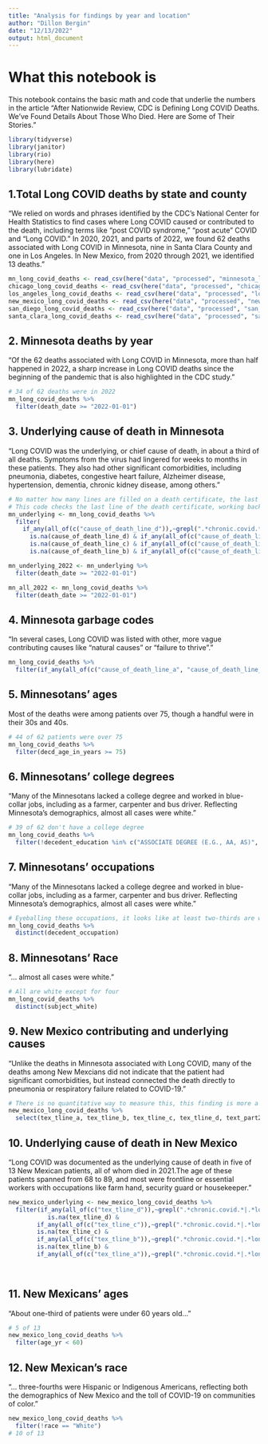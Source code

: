 ```yaml
---
title: "Analysis for findings by year and location"
author: "Dillon Bergin"
date: "12/13/2022"
output: html_document
---
```

# What this notebook is

This notebook contains the basic math and code that underlie the numbers in the article "After Nationwide Review, CDC is Defining Long COVID Deaths. We’ve Found Details About Those Who Died. Here are Some of Their Stories."

```r
library(tidyverse)
library(janitor)
library(rio)
library(here)
library(lubridate)
```

## 1.Total Long COVID deaths by state and county

"We relied on words and phrases identified by the CDC’s National Center for Health Statistics to find cases where Long COVID caused or contributed to the death, including terms like “post COVID syndrome,” “post acute” COVID and “Long COVID.” In 2020, 2021, and parts of 2022, we found 62 deaths associated with Long COVID in Minnesota, nine in Santa Clara County and one in Los Angeles. In New Mexico, from 2020 through 2021, we identified 13 deaths."

```r
mn_long_covid_deaths <- read_csv(here("data", "processed", "minnesota_long_covid_deaths.csv"))
chicago_long_covid_deaths <- read_csv(here("data", "processed", "chicago_long_covid_deaths.csv"))
los_angeles_long_covid_deaths <- read_csv(here("data", "processed", "los_angeles_long_covid_deaths.csv"))
new_mexico_long_covid_deaths <- read_csv(here("data", "processed", "new_mexico_long_covid_deaths.csv"))
san_diego_long_covid_deaths <- read_csv(here("data", "processed", "san_diego_long_covid_deaths.csv"))
santa_clara_long_covid_deaths <- read_csv(here("data", "processed", "santa_clara_long_covid_deaths.csv"))
```

## 2. Minnesota deaths by year 

"Of the 62 deaths associated with Long COVID in Minnesota, more than half happened in 2022, a sharp increase in Long COVID deaths since the beginning of the pandemic that is also highlighted in the CDC study."

```r
# 34 of 62 deaths were in 2022
mn_long_covid_deaths %>% 
  filter(death_date >= "2022-01-01")

```
## 3. Underlying cause of death in Minnesota 
"Long COVID was the underlying, or chief cause of death, in about a third of all deaths. Symptoms from the virus had lingered for weeks to months in these patients. They also had other significant comorbidities, including pneumonia, diabetes, congestive heart failure, Alzheimer disease, hypertension, dementia, chronic kidney disease, among others."

```r
# No matter how many lines are filled on a death certificate, the last line is underlying. 
# This code checks the last line of the death certificate, working backwards each line if that line is blank.
mn_underlying <- mn_long_covid_deaths %>% 
  filter(
    if_any(all_of(c("cause_of_death_line_d")),~grepl(".*chronic.covid.*|.*long.cov.*|.*long.haul.cov.*|.*long.hauler.cov.*|.*post.acute.sequelae.*cov.*|.*post.acute.sequelae.*sars.*|.*post.cov.*|.*pasc.*", ignore.case=TRUE, .)) |
      is.na(cause_of_death_line_d) & if_any(all_of(c("cause_of_death_line_c")),~grepl(".*chronic.covid.*|.*long.cov.*|.*long.haul.cov.*|.*long.hauler.cov.*|.*post.acute.sequelae.*cov.*|.*post.acute.sequelae.*sars.*|.*post.cov.*|.*pasc.*", ignore.case=TRUE, .)) |
      is.na(cause_of_death_line_c) & if_any(all_of(c("cause_of_death_line_b")),~grepl(".*chronic.covid.*|.*long.cov.*|.*long.haul.cov.*|.*long.hauler.cov.*|.*post.acute.sequelae.*cov.*|.*post.acute.sequelae.*sars.*|.*post.cov.*|.*pasc.*", ignore.case=TRUE, .)) |
      is.na(cause_of_death_line_b) & if_any(all_of(c("cause_of_death_line_a")),~grepl(".*chronic.covid.*|.*long.cov.*|.*long.haul.cov.*|.*long.hauler.cov.*|.*post.acute.sequelae.*cov.*|.*post.acute.sequelae.*sars.*|.*post.cov.*|.*pasc.*", ignore.case=TRUE, .)))

mn_underlying_2022 <- mn_underlying %>% 
  filter(death_date >= "2022-01-01")

mn_all_2022 <- mn_long_covid_deaths %>% 
  filter(death_date >= "2022-01-01")

```
## 4. Minnesota garbage codes 
"In several cases, Long COVID was listed with other, more vague contributing causes like “natural causes” or “failure to thrive”."
```r
mn_long_covid_deaths %>% 
  filter(if_any(all_of(c("cause_of_death_line_a", "cause_of_death_line_b", "cause_of_death_line_c", "cause_of_death_line_d", "other_contributing_factors")),~grepl(".*natural.causes.*|.*failure.*thrive.*", ignore.case=TRUE, .)))


```
## 5. Minnesotans' ages 
Most of the deaths were among patients over 75, though a handful were in their 30s and 40s. 
```r
# 44 of 62 patients were over 75
mn_long_covid_deaths %>% 
  filter(decd_age_in_years >= 75)


```
## 6. Minnesotans' college degrees
"Many of the Minnesotans lacked a college degree and worked in blue-collar jobs, including as a farmer, carpenter and bus driver. Reflecting Minnesota’s demographics, almost all cases were white."

```r
# 39 of 62 don't have a college degree 
mn_long_covid_deaths %>% 
  filter(!decedent_education %in% c("ASSOCIATE DEGREE (E.G., AA, AS)", "BACHELOR'S DEGREE (E.G., BA, AB, BS)", "MASTER'S DEGREE (E.G., MA, MS, MENG, MED, MSW, MBA)", "DOCTORATE DEGREE (E.G., PHD, EDD) OR PROFESSIONAL DEGREE (E.G., MD, DDS, DVM, LLB, JD)"))

```
## 7. Minnesotans' occupations 
"Many of the Minnesotans lacked a college degree and worked in blue-collar jobs, including as a farmer, carpenter and bus driver. Reflecting Minnesota’s demographics, almost all cases were white."
```r
# Eyeballing these occupations, it looks like at least two-thirds are working class jobs 
mn_long_covid_deaths %>% 
  distinct(decedent_occupation)

```
## 8. Minnesotans' Race
"... almost all cases were white."
```r
# All are white except for four 
mn_long_covid_deaths %>% 
  distinct(subject_white)

```
## 9. New Mexico contributing and underlying causes 
"Unlike the deaths in Minnesota associated with Long COVID, many of the deaths among New Mexcians did not indicate that the patient had significant comorbidities, but instead connected the death directly to pneumonia or respiratory failure related to COVID-19."
```r
# There is no quantitative way to measure this, this finding is more a clear, but general impression
new_mexico_long_covid_deaths %>% 
  select(tex_tline_a, tex_tline_b, tex_tline_c, tex_tline_d, text_part2)
```
## 10. Underlying cause of death in New Mexico 
"Long COVID was documented as the underlying cause of death in five of 13 New Mexican patients, all of whom died in 2021.The age of these patients spanned from 68 to 89, and most were frontline or essential workers with occupations like farm hand, security guard or housekeeper."
```r
new_mexico_underlying <- new_mexico_long_covid_deaths %>% 
  filter(if_any(all_of(c("tex_tline_d")),~grepl(".*chronic.covid.*|.*long.cov.*|.*long.haul.cov.*|.*long.hauler.cov.*|.*post.acute.sequelae.*cov.*|.*post.acute.sequelae.*sars.*|.*post.cov.*|.*pasc.*", ignore.case=TRUE, .)) |
           is.na(tex_tline_d) &
        if_any(all_of(c("tex_tline_c")),~grepl(".*chronic.covid.*|.*long.cov.*|.*long.haul.cov.*|.*long.hauler.cov.*|.*post.acute.sequelae.*cov.*|.*post.acute.sequelae.*sars.*|.*post.cov.*|.*pasc.*", ignore.case=TRUE, .)) |
        is.na(tex_tline_c) &
        if_any(all_of(c("tex_tline_b")),~grepl(".*chronic.covid.*|.*long.cov.*|.*long.haul.cov.*|.*long.hauler.cov.*|.*post.acute.sequelae.*cov.*|.*post.acute.sequelae.*sars.*|.*post.cov.*|.*pasc.*", ignore.case=TRUE, .)) |
        is.na(tex_tline_b) &
        if_any(all_of(c("tex_tline_a")),~grepl(".*chronic.covid.*|.*long.cov.*|.*long.haul.cov.*|.*long.hauler.cov.*|.*post.acute.sequelae.*cov.*|.*post.acute.sequelae.*sars.*|.*post.cov.*|.*pasc.*", ignore.case=TRUE, .)))
           
        
```
## 11. New Mexicans' ages 
"About one-third of patients were under 60 years old..."
```r
# 5 of 13 
new_mexico_long_covid_deaths %>% 
  filter(age_yr < 60)


```
## 12. New Mexican's race
"... three-fourths were Hispanic or Indigenous Americans, reflecting both the demographics of New Mexico and the toll of COVID-19 on communities of color."
```r
new_mexico_long_covid_deaths %>% 
  filter(!race == "White")
# 10 of 13
```

